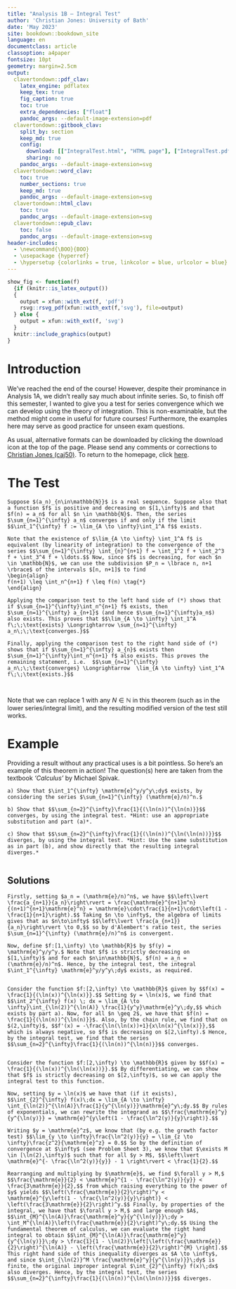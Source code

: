 ```yaml
---
title: "Analysis 1B — Integral Test"
author: 'Christian Jones: University of Bath'
date: 'May 2023'
site: bookdown::bookdown_site
language: en
documentclass: article
classoption: a4paper
fontsize: 10pt
geometry: margin=2.5cm
output:
  clavertondown::pdf_clav:
    latex_engine: pdflatex
    keep_tex: true
    fig_caption: true
    toc: true
    extra_dependencies: ["float"]
    pandoc_args: --default-image-extension=pdf
  clavertondown::gitbook_clav:
    split_by: section
    keep_md: true
    config:
      download: [["IntegralTest.html", "HTML page"], ["IntegralTest.pdf","Standard print PDF"], ["IntegralTestClear.pdf","Clear print PDF"], ["IntegralTestLarge.pdf","Large print PDF"], ["IntegralTest.docx","Accessible Word document"], ["IntegralTest.epub","Accessible EPub book" ]]
      sharing: no
    pandoc_args: --default-image-extension=svg
  clavertondown::word_clav:
    toc: true
    number_sections: true
    keep_md: true
    pandoc_args: --default-image-extension=svg
  clavertondown::html_clav:
    toc: true
    pandoc_args: --default-image-extension=svg
  clavertondown::epub_clav:
    toc: false
    pandoc_args: --default-image-extension=svg
header-includes:
  - \newcommand{\BOO}{BOO}
  - \usepackage {hyperref}
  - \hypersetup {colorlinks = true, linkcolor = blue, urlcolor = blue}
---
```

<!-- This is needed since I am working with svg files from mathcha.io. It converts the graphics files to something that can be used in the pdf files. Code taken from https://stackoverflow.com/questions/50165404/how-to-make-a-pdf-using-bookdown-including-svg-images/56044642#56044642 -->
```r
show_fig <- function(f)
  {if (knitr::is_latex_output())
  {
    output = xfun::with_ext(f, 'pdf')
    rsvg::rsvg_pdf(xfun::with_ext(f,'svg'), file=output)
  } else {
    output = xfun::with_ext(f, 'svg')
  }
  knitr::include_graphics(output)
}
```
\newpage
\pagenumbering{arabic}

# Introduction {-}
We've reached the end of the course! However, despite their prominance in Analysis 1A, we didn't really say much about infinite series. So, to finish off this semester, I wanted to give you a test for series convergence which we can develop using the theory of integration. This is non-examinable, but the method might come in useful for future courses! Furthermore, the examples here may serve as good practice for unseen exam questions.  

As usual, alternative formats can be downloaded by clicking the download icon at the top of the page. Please send any comments or corrections to [Christian Jones (caj50)](mailto:caj50@bath.ac.uk). To return to the homepage, click [here](http://caj50.github.io/tutoring.html).

<!--<details open>
<summary>Want to ruin the surprise?</summary>
<br>
Well, you asked for it!
</details>-->

# The Test

```theorem
Suppose $(a_n)_{n\in\mathbb{N}}$ is a real sequence. Suppose also that a function $f$ is positive and decreasing on $[1,\infty)$ and that $f(n) = a_n$ for all $n \in \mathbb{N}$. Then, the series $\sum_{n=1}^{\infty} a_n$ converges if and only if the limit $$\int_1^{\infty} f := \lim_{A \to \infty}\int_1^A f$$ exists.

```

```proof
Note that the existence of $\lim_{A \to \infty} \int_1^A f$ is equivalent (by linearity of integration) to the convergence of the series $$\sum_{n=1}^{\infty} \int_{n}^{n+1} f = \int_1^2 f + \int_2^3 f + \int_3^4 f + \ldots.$$ Now, since $f$ is decreasing, for each $n \in \mathbb{N}$, we can use the subdivision $P_n = \lbrace n, n+1 \rbrace$ of the intervals $[n, n+1]$ to find
\begin{align}
f(n+1) \leq \int_n^{n+1} f \leq f(n) \tag{*}
\end{align}

Applying the comparison test to the left hand side of (*) shows that if $\sum_{n=1}^{\infty}\int_n^{n+1} f$ exists, then $\sum_{n=1}^{\infty} a_{n+1}$ (and hence $\sum_{n=1}^{\infty}a_n$) also exists. This proves that $$\lim_{A \to \infty} \int_1^A f\;\;\text{exists} \Longrightarrow \sum_{n=1}^{\infty} a_n\;\;\text{converges.}$$
  
Finally, applying the comparison test to the right hand side of (*) shows that if $\sum_{n=1}^{\infty} a_{n}$ exists then $\sum_{n=1}^{\infty}\int_n^{n+1} f$ also exists. This proves the remaining statement, i.e.  $$\sum_{n=1}^{\infty} a_n\;\;\text{converges} \Longrightarrow  \lim_{A \to \infty} \int_1^A f\;\;\text{exists.}$$
  
  
```

Note that we can replace $1$ with any $N \in \mathbb{N}$ in this theorem (such as in the lower series/integral limit), and the resulting modified version of the test still works.

# Example
Providing a result without any practical uses is a bit pointless. So here's an example of this theorem in action! The question(s) here are taken from the textbook *'Calculus'* by Michael Spivak.

```newtheorem
a) Show that $\int_1^{\infty} \mathrm{e}^y/y^y\;dy$ exists, by considering the series $\sum_{n=1}^{\infty} (\mathrm{e}/n)^n.$
  
b) Show that $$\sum_{n=2}^{\infty}\frac{1}{(\ln(n))^{\ln(n)}}$$ converges, by using the integral test. *Hint: use an appropriate substitution and part (a)*.

c) Show that $$\sum_{n=2}^{\infty}\frac{1}{(\ln(n))^{\ln(\ln(n))}}$$ diverges, by using the integral test. *Hint: Use the same substitution as in part (b), and show directly that the resulting integral diverges.*
  
```

## Solutions

```solution
Firstly, setting $a_n = (\mathrm{e}/n)^n$, we have $$\left\lvert \frac{a_{n+1}}{a_n}\right\rvert = \frac{\mathrm{e}^{n+1}n^n}{(n+1)^{n+1}\mathrm{e}^n} = \mathrm{e}\cdot\frac{1}{n+1}\cdot\left(1 - \frac{1}{n+1}\right).$$ Taking $n \to \infty$, the algebra of limits gives that as $n\to\infty$ $$\left\lvert \frac{a_{n+1}}{a_n}\right\rvert \to 0,$$ so by d'Alembert's ratio test, the series $\sum_{n=1}^{\infty} (\mathrm{e}/n)^n$ is convergent. 

Now, define $f:[1,\infty) \to \mathbb{R}$ by $f(y) = \mathrm{e}^y/y^y.$ Note that $f$ is strictly decreasing on $[1,\infty)$ and for each $n\in\mathbb{N}$, $f(n) = a_n = (\mathrm{e}/n)^n$. Hence, by the integral test, the integral $\int_1^{\infty} \mathrm{e}^y/y^y\;dy$ exists, as required.


```

```solution
Consider the function $f:[2,\infty) \to \mathbb{R}$ given by $$f(x) = \frac{1}{(\ln(x))^{\ln(x)}}.$$ Setting $y = \ln(x)$, we find that $$\int_2^{\infty} f(x) \; dx = \lim_{A \to \infty}\int_{\ln(2)}^{\ln(A)} \frac{1}{y^y}\mathrm{e}^y\;dy,$$ which exists by part a). Now, for all $n \geq 2$, we have that $f(n) = \frac{1}{(\ln(n))^{\ln(n)}}$. Also, by the chain rule, we find that on $(2,\infty)$, $$f'(x) = -\frac{\ln(\ln(x))+1}{x\ln(x)^{\ln(x)}},$$ which is always negative, so $f$ is decreasing on $[2,\infty).$ Hence, by the integral test, we find that the series $$\sum_{n=2}^{\infty}\frac{1}{(\ln(n))^{\ln(n)}}$$ converges. 


```

```solution
Consider the function $f:[2,\infty) \to \mathbb{R}$ given by $$f(x) = \frac{1}{(\ln(x))^{\ln(\ln(x))}}.$$ By differentiating, we can show that $f$ is strictly decreasing on $[2,\infty)$, so we can apply the integral test to this function.

Now, setting $y = \ln(x)$ we have that (if it exists), $$\int_{2}^{\infty} f(x)\;dx = \lim_{A \to \infty} \int_{\ln(2)}^{\ln(A)}\frac{1}{y^{\ln(y)}}\mathrm{e}^y\;dy.$$ By rules of exponentials, we can rewrite the integrand as $$\frac{\mathrm{e}^y}{y^{\ln(y)}} = \mathrm{e}^{y\left(1 - \frac{\ln^2(y)}{y}\right)}.$$
  
Writing $y = \mathrm{e}^z$, we know that (by e.g. the growth factor test) $$\lim_{y \to \infty}\frac{\ln^2(y)}{y} = \lim_{z \to \infty}\frac{z^2}{\mathrm{e}^z} = 0.$$ So by the definition of convergence at $\infty$ (see Problem Sheet 3), we know that $\exists M \in [\ln(2),\infty)$ such that for all $y > M$, $$\left\lvert \mathrm{e}^{- \frac{\ln^2(y)}{y}} - 1 \right\rvert < \frac{1}{2}.$$
  
Rearranging and multiplying by $\mathrm{e}$, we find $\forall y > M,$ $$\frac{\mathrm{e}}{2} < \mathrm{e}^{1 - \frac{\ln^2(y)}{y}} < \frac{3\mathrm{e}}{2},$$ from which raising everything to the power of $y$ yields $$\left(\frac{\mathrm{e}}{2}\right)^y < \mathrm{e}^{y\left(1 - \frac{\ln^2(y)}{y}\right)} < \left(\frac{3\mathrm{e}}{2}\right)^y.$$ Finally, by properties of the integral, we have that $\forall y > M,$ and large enough $A$, $$\int_{M}^{\ln(A)}\frac{\mathrm{e}^y}{y^{\ln(y)}}\;dy > \int_M^{\ln(A)}\left(\frac{\mathrm{e}}{2}\right)^y\;dy.$$ Using the fundamental theorem of calculus, we can evaluate the right hand integral to obtain $$\int_{M}^{\ln(A)}\frac{\mathrm{e}^y}{y^{\ln(y)}}\;dy > \frac{1}{1 - \ln(2)}\left[\left(\frac{\mathrm{e}}{2}\right)^{\ln(A)} - \left(\frac{\mathrm{e}}{2}\right)^{M} \right].$$ This right hand side of this inequality diverges as $A \to \infty$, and since $\int_{\ln(2)}^M \frac{\mathrm{e}^y}{y^{\ln(y)}}\;dy$ is finite, the original improper integral $\int_{2}^{\infty} f(x)\;dx$ also diverges. Hence, by the integral test, the series $$\sum_{n=2}^{\infty}\frac{1}{(\ln(n))^{\ln(\ln(n))}}$$ diverges.
  

```